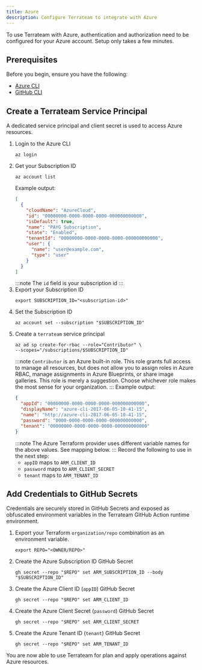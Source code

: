 ```yaml
---
title: Azure
description: Configure Terrateam to integrate with Azure
---
```



To use Terrateam with Azure, authentication and authorization need to be configured for your Azure account. Setup only takes a few minutes.

## Prerequisites
Before you begin, ensure you have the following:
- [Azure CLI](https://learn.microsoft.com/en-us/cli/azure/)
- [GitHub CLI](https://cli.github.com/)

## Create a Terrateam Service Principal
A dedicated service principal and client secret is used to access Azure resources.
<Steps>
1. Login to the Azure CLI
   ```
   az login
   ```
2. Get your Subscription ID
   ```
   az account list
   ```
   Example output:
   ```json
   [
     {
       "cloudName": "AzureCloud",
       "id": "00000000-0000-0000-0000-000000000000",
       "isDefault": true,
       "name": "PAYG Subscription",
       "state": "Enabled",
       "tenantId": "00000000-0000-0000-0000-000000000000",
       "user": {
         "name": "user@example.com",
         "type": "user"
       }
     }
   ]
   ```
   :::note
   The `id` field is your subscription id
   :::
3. Export your Subscription ID
   ```
   export SUBSCRIPTION_ID="<subscription-id>"
   ```
4. Set the Subscription ID
   ```
   az account set --subscription "$SUBSCRIPTION_ID"
   ```
5. Create a `terrateam` service principal
   ```
   az ad sp create-for-rbac --role="Contributor" \
   --scopes="/subscriptions/$SUBSCRIPTION_ID"
   ```
   :::note
   `Contributor` is an Azure built-in role. This role grants full access to manage all resources, but does not allow you to assign roles in Azure RBAC, manage assignments in Azure Blueprints, or share image galleries.
   This role is merely a suggestion. Choose whichever role makes the most sense for your organization.
   :::
   Example output:
   ```json
   {
     "appId": "00000000-0000-0000-0000-000000000000",
     "displayName": "azure-cli-2017-06-05-10-41-15",
     "name": "http://azure-cli-2017-06-05-10-41-15",
     "password": "0000-0000-0000-0000-000000000000",
     "tenant": "00000000-0000-0000-0000-000000000000"
   }
   ```
   :::note
   The Azure Terraform provider uses different variable names for the above values. See mapping below.
   :::
   Record the following to use in the next step:
   - `appID` maps to `ARM_CLIENT_ID`
   - `password` maps to `ARM_CLIENT_SECRET`
   - `tenant` maps to `ARM_TENANT_ID`
</Steps>

## Add Credentials to GitHub Secrets
Credentials are securely stored in GitHub Secrets and exposed as obfuscated environment variables in the Terrateam GitHub Action runtime environment.
<Steps>
1. Export your Terraform `organization/repo` combination as an environment variable.
   ```
   export REPO="<OWNER/REPO>"
   ```
2. Create the Azure Subscription ID GitHub Secret
   ```
   gh secret --repo "$REPO" set ARM_SUBSCRIPTION_ID --body "$SUBSCRIPTION_ID"
   ```
3. Create the Azure Client ID (`appID`) GitHub Secret
   ```
   gh secret --repo "$REPO" set ARM_CLIENT_ID
   ```
4. Create the Azure Client Secret (`password`) GitHub Secret
   ```
   gh secret --repo "$REPO" set ARM_CLIENT_SECRET
   ```
5. Create the Azure Tenant ID (`tenant`) GitHub Secret
   ```
   gh secret --repo "$REPO" set ARM_TENANT_ID
   ```
</Steps>

You are now able to use Terrateam for plan and apply operations against Azure resources.
